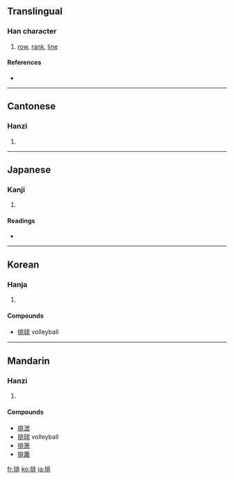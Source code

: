 ==Translingual==

===Han character===
{{Han char|rn=64|rad=手|as=08|sn=11|four=5101<sub>1</sub>|canj=手中一卜 (QLMY)|ids=⿰[[扌]][[非]]}}

# [[row]], [[rank]], [[line]]

====References====
* {{Han ref|kx=0437.130|dkj=12256|dj=0787.030|hdz=31895.030|uh=6392|ud=25490|bh=B1C6|bd=45510}}

----

==Cantonese==

===Hanzi===
{{yue-hanzi|jyut=paai4|y=paai4}}

# {{defn|Cantonese}}

----

==Japanese==

===Kanji===
{{ja-kanji|grade=c|rs=手08}}

# {{defn|Japanese}}

====Readings====
* {{ja-readings|on=[[はい]] (hai)|kun=[[おしひらく]] (oshihiraku), [[つらねる]] (tsuraneru)}}

----

==Korean==

===Hanja===
{{ko-hanja|hangeul=배|eumhun=|rv=bae|mr=pae|y=pay}}

# {{defn|Korean}}

====Compounds====
* [[排球]] volleyball

----

==Mandarin==

===Hanzi===
{{cmn-hanzi|pin=[[pái]] ([[pai2]])|wg=p'ai<sup>2</sup>}}

# {{defn|Mandarin}}

====Compounds====
* [[排泄]]
* [[排球]] volleyball
* [[排箫]]
* [[排簫]]

[[fr:排]]
[[ko:排]]
[[ja:排]]